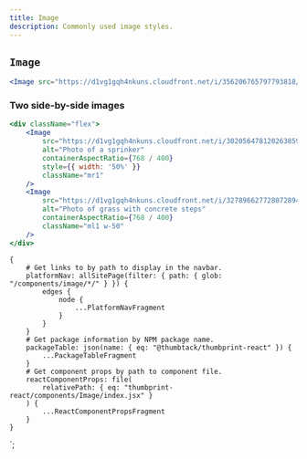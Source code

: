 ```yaml
---
title: Image
description: Commonly used image styles.
---
```



<ComponentHeader data={props.data} />

## `Image`

```jsx
<Image src="https://d1vg1gqh4nkuns.cloudfront.net/i/356206765797793818/width/1024.jpeg" alt="" />
```

### Two side-by-side images

```jsx
<div className="flex">
    <Image
        src="https://d1vg1gqh4nkuns.cloudfront.net/i/302056478120263859/width/1024.jpeg"
        alt="Photo of a sprinker"
        containerAspectRatio={768 / 400}
        style={{ width: '50%' }}
        className="mr1"
    />
    <Image
        src="https://d1vg1gqh4nkuns.cloudfront.net/i/327896627728072894/width/1024.jpeg"
        alt="Photo of grass with concrete steps"
        containerAspectRatio={768 / 400}
        className="ml1 w-50"
    />
</div>
```

<ComponentFooter data={props.data} />

    {
        # Get links to by path to display in the navbar.
        platformNav: allSitePage(filter: { path: { glob: "/components/image/*/" } }) {
            edges {
                node {
                    ...PlatformNavFragment
                }
            }
        }
        # Get package information by NPM package name.
        packageTable: json(name: { eq: "@thumbtack/thumbprint-react" }) {
            ...PackageTableFragment
        }
        # Get component props by path to component file.
        reactComponentProps: file(
            relativePath: { eq: "thumbprint-react/components/Image/index.jsx" }
        ) {
            ...ReactComponentPropsFragment
        }
    }
`;
